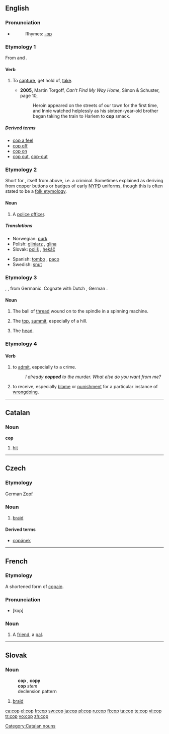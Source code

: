 {{see|çöp}}
==English==

===Pronunciation===
* {{IPA|/kɒp/}}
*: Rhymes: [[Rhymes:English:-ɒp|-ɒp]]

===Etymology 1===
From {{L.}} and {{OF.}}  {{term|capere||to capture}}.

====Verb====
{{en-verb|cop|p|ing}}

# {{informal}} To [[capture]], get hold of, [[take]].
#* '''2005,''' Martin Torgoff, ''Can't Find My Way Home'', Simon &amp; Schuster, page 10,
#*: Heroin appeared on the streets of our town for the first time, and Innie watched helplessly as his sixteen-year-old brother began taking the train to Harlem to '''cop''' smack.

=====Derived terms=====
* [[cop a feel]]
* [[cop off]]
* [[cop on]]
* [[cop out]], [[cop-out]]

===Etymology 2===
Short for {{term|copper||police officer}}, itself from {{term|cop||one who cops}} above, i.e. a criminal.
Sometimes explained as deriving from copper buttons or badges of early [[NYPD]] uniforms, though this is often stated to be a [[folk etymology]].

====Noun====
{{en-noun}}

# {{slang|law enforcement}} A [[police officer]].

=====Translations=====
{{trans-top|A police officer}}
* Norwegian: [[purk]] {{m}}
* Polish: [[gliniarz]] {{m}}, [[glina]] {{m}}
* Slovak: [[poliš]] {{m}}, [[hekáč]] {{m}}
{{trans-mid}}
* Spanish: [[tombo]] {{m}}, [[paco]] {{m}}
* Swedish: [[snut]]
{{trans-bottom}}

===Etymology 3===
{{OE.}} {{term|lang=ang|cop}}, {{term|copp}}, from Germanic.  Cognate with Dutch {{term|kop}}, German {{term|Kopf}}.

====Noun====
{{en-noun}}

# {{context|crafts}} The ball of [[thread]] wound on to the spindle in a spinning machine.
# {{obsolete}} The [[top]], [[summit]], especially of a hill.
# {{obsolete}} The [[head]].

===Etymology 4===
{{rfe|is this the same as one of the above?}}

====Verb====
{{en-verb|copp|ed}}

# {{intransitive}} {{slang}} to [[admit]], especially to a crime.
#: ''I already '''copped''' to the murder. What else do you want from me?''
# {{transitive}} to receive, especially [[blame]] or [[punishment]] for a particular instance of [[wrongdoing]].
----

==Catalan==

===Noun===
'''cop'''

# [[hit]]

[[Category:Catalan nouns]]

----

==Czech==

===Etymology===
German [[Zopf]]

===Noun===
{{cs-noun|g=m}}

# [[braid]]

====Derived terms====
* [[copánek]] {{m}}

----

==French==

===Etymology===
A shortened form of [[copain]].

===Pronunciation===
* [kɔp]

===Noun===
{{fr-noun|m}}

# {{informal|lang=fr}} A [[friend]], a [[pal]].

----

==Slovak==

===Noun===
: '''cop''' {{m}}, '''copy''' {{p}}
: '''cop''' ''stem''
: declension pattern {{dub}}

# [[braid]]

[[ca:cop]]
[[el:cop]]
[[fr:cop]]
[[sw:cop]]
[[ja:cop]]
[[pl:cop]]
[[ru:cop]]
[[fi:cop]]
[[ta:cop]]
[[te:cop]]
[[vi:cop]]
[[tr:cop]]
[[vo:cop]]
[[zh:cop]]